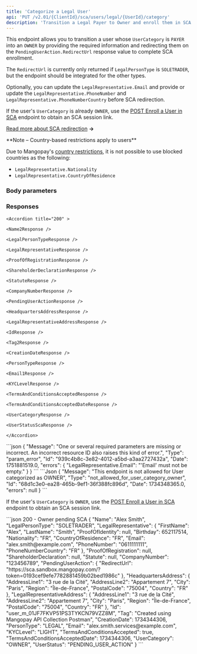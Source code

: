 ```yaml
---
title: 'Categorize a Legal User'  
api: 'PUT /v2.01/{ClientId}/sca/users/legal/{UserId}/category'  
description: 'Transition a Legal Payer to Owner and enroll them in SCA'
---
```






This endpoint allows you to transition a user whose `UserCategory` is `PAYER` into an `OWNER` by providing the required information and redirecting them on the `PendingUserAction.RedirectUrl` response value to complete SCA enrollment.

The `RedirectUrl` is currently only returned if `LegalPersonType` is `SOLETRADER`, but the endpoint should be integrated for the other types.

Optionally, you can update the `LegalRepresentative.Email` and provide or update the `LegalRepresentative.PhoneNumber` and `LegalRepresentative.PhoneNumberCountry` before SCA redirection.

If the user's `UserCategory` is already `OWNER`, use the [POST Enroll a User in SCA](/api-reference/users/enroll-user) endpoint to obtain an SCA session link.

[Read more about SCA redirection](/guides/sca/session) **&rarr;**

<Note>
**Note – Country-based restrictions apply to users**

Due to Mangopay's [country restrictions](/guides/users/country-restrictions), it is not possible to use blocked countries as the following:
- `LegalRepresentative.Nationality`
- `LegalRepresentative.CountryOfResidence`
</Note>

### Body parameters  

<UserCategory2 />  

<TermsAndConditionsAccepted1 />

<LegalRepresentative3 />  

<HeadquartersAddress2 />  

<CompanyNumber3 />  

### Responses  

<AccordionGroup>

    <Accordion title="200" >  
    
    <Name2Response />  

    <LegalPersonTypeResponse />  

    <LegalRepresentativeResponse />  

    <ProofOfRegistrationResponse />  

    <ShareholderDeclarationResponse />  

    <StatuteResponse />  

    <CompanyNumberResponse />  

    <PendingUserActionResponse />

    <HeadquartersAddressResponse />  

    <LegalRepresentativeAddressResponse />

    <IdResponse />  

    <Tag2Response />  

    <CreationDateResponse />  

    <PersonTypeResponse />  

    <Email1Response />  

    <KYCLevelResponse />  

    <TermsAndConditionsAcceptedResponse />  

    <TermsAndConditionsAcceptedDateResponse />  

    <UserCategoryResponse />  

    <UserStatusScaResponse />

    </Accordion>

</AccordionGroup>  

<AccordionGroup>
<Accordion title="400 - LegalRepresentative.Email required">
```json
{
    "Message": "One or several required parameters are missing or incorrect. An incorrect resource ID also raises this kind of error.",
    "Type": "param_error",
    "Id": "939c4b8c-3e82-4012-a5bd-a3aa2727432a",
    "Date": 1751881519.0,
    "errors": {
        "LegalRepresentative.Email": "'Email' must not be empty."
    }
}
```
</Accordion>
<Accordion title="400 - Endpoint not allowed if category already OWNER">
```Json
{
    "Message": "This endpoint is not allowed for User categorized as OWNER",
    "Type": "not_allowed_for_user_category_owner",
    "Id": "68d1c3e0-ea28-465b-9ef1-36f388fc896d",
    "Date": 1734348365.0,
    "errors": null
}
```

If the user's `UserCategory` is `OWNER`, use the [POST Enroll a User in SCA](/api-reference/users/enroll-user) endpoint to obtain an SCA session link.
</Accordion>
</AccordionGroup>

<ResponseExample>
```json 200 - Owner pending SCA
{
    "Name": "Alex Smith",
    "LegalPersonType": "SOLETRADER",
    "LegalRepresentative": {
        "FirstName": "Alex",
        "LastName": "Smith",
        "ProofOfIdentity": null,
        "Birthday": 652117514,
        "Nationality": "FR",
        "CountryOfResidence": "FR",
        "Email": "alex.smith@example.com",
        "PhoneNumber": "0611111111",
        "PhoneNumberCountry": "FR"
    },
    "ProofOfRegistration": null,
    "ShareholderDeclaration": null,
    "Statute": null,
    "CompanyNumber": "123456789",
    "PendingUserAction": {
        "RedirectUrl": "https://sca.sandbox.mangopay.com/?token=0193cef9efe7782881459b02bed1986c"
    },
    "HeadquartersAddress": {
        "AddressLine1": "3 rue de la Cité",
        "AddressLine2": "Appartement 7",
        "City": "Paris",
        "Region": "Île-de-France",
        "PostalCode": "75004",
        "Country": "FR"
    },
    "LegalRepresentativeAddress": {
        "AddressLine1": "3 rue de la Cité",
        "AddressLine2": "Appartement 7",
        "City": "Paris",
        "Region": "Île-de-France",
        "PostalCode": "75004",
        "Country": "FR"
    },
    "Id": "user_m_01JF7FKVP51PS3TYKCN79VZZ8M",
    "Tag": "Created using Mangopay API Collection Postman",
    "CreationDate": 1734344306,
    "PersonType": "LEGAL",
    "Email": "alex.smith.services@example.com",
    "KYCLevel": "LIGHT",
    "TermsAndConditionsAccepted": true,
    "TermsAndConditionsAcceptedDate": 1734344306,
    "UserCategory": "OWNER",
    "UserStatus": "PENDING_USER_ACTION"
}
```
</ResponseExample>  

<RequestExample>  
    <RestCategorizeLegalUser />
</RequestExample>